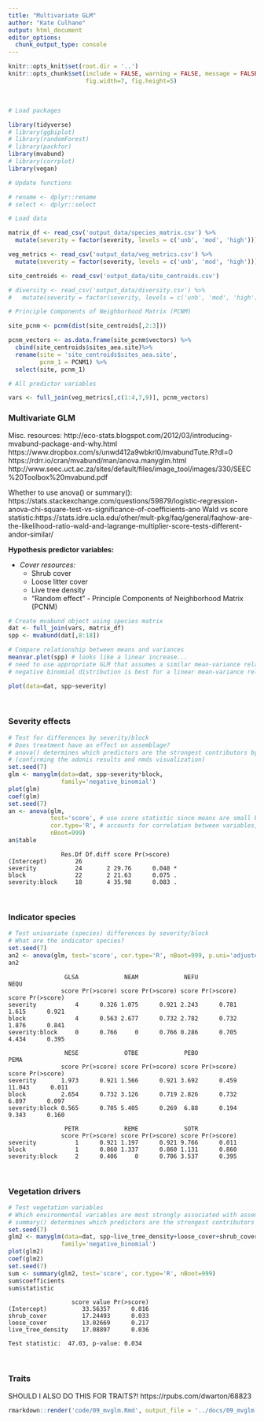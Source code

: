 ```yaml
---
title: "Multivariate GLM"
author: "Kate Culhane"
output: html_document
editor_options: 
  chunk_output_type: console
---
```


```r
knitr::opts_knit$set(root.dir = '..')
knitr::opts_chunk$set(include = FALSE, warning = FALSE, message = FALSE,
                      fig.width=7, fig.height=5)
```

<br>

```r

# Load packages

library(tidyverse)
# library(ggbiplot)
# library(randomForest)
# library(packfor)
library(mvabund)
# library(corrplot)
library(vegan)

# Update functions

# rename <- dplyr::rename
# select <- dplyr::select

# Load data

matrix_df <- read_csv('output_data/species_matrix.csv') %>% 
  mutate(severity = factor(severity, levels = c('unb', 'mod', 'high')))

veg_metrics <- read_csv('output_data/veg_metrics.csv') %>% 
  mutate(severity = factor(severity, levels = c('unb', 'mod', 'high')))

site_centroids <- read_csv('output_data/site_centroids.csv')

# diversity <- read_csv('output_data/diversity.csv') %>% 
#   mutate(severity = factor(severity, levels = c('unb', 'mod', 'high')))

```

```r

# Principle Components of Neighborhood Matrix (PCNM)

site_pcnm <- pcnm(dist(site_centroids[,2:3]))

pcnm_vectors <- as.data.frame(site_pcnm$vectors) %>% 
  cbind(site_centroids$sites_aea.site)%>% 
  rename(site = 'site_centroids$sites_aea.site',
         pcnm_1 = PCNM1) %>% 
  select(site, pcnm_1)

# All predictor variables

vars <- full_join(veg_metrics[,c(1:4,7,9)], pcnm_vectors)

```

### Multivariate GLM

Misc. resources:
http://eco-stats.blogspot.com/2012/03/introducing-mvabund-package-and-why.html
https://www.dropbox.com/s/unwd412a9wbkrl0/mvabundTute.R?dl=0
https://rdrr.io/cran/mvabund/man/anova.manyglm.html
http://www.seec.uct.ac.za/sites/default/files/image_tool/images/330/SEEC%20Toolbox%20mvabund.pdf

Whether to use anova() or summary(): https://stats.stackexchange.com/questions/59879/logistic-regression-anova-chi-square-test-vs-significance-of-coefficients-ano
Wald vs score statistic:https://stats.idre.ucla.edu/other/mult-pkg/faq/general/faqhow-are-the-likelihood-ratio-wald-and-lagrange-multiplier-score-tests-different-andor-similar/

**Hypothesis predictor variables:**

- *Cover resources:*
  - Shrub cover
  - Loose litter cover
  - Live tree density
  - "Random effect" - Principle Components of Neighborhood Matrix (PCNM)

```r

# Create mvabund object using species matrix
dat <- full_join(vars, matrix_df)
spp <- mvabund(dat[,8:18])

# Compare relationship between means and variances
meanvar.plot(spp) # looks like a linear increase...
# need to use appropriate GLM that assumes a similar mean-variance relationship
# negative binomial distribution is best for a linear mean-variance relationship

plot(data=dat, spp~severity)

```

<br>

### Severity effects

```r

# Test for differences by severity/block
# Does treatment have an effect on assemblage?
# anova() determines which predictors are the strongest contributors by sequentially adding them to the restricted (less variables) model (for test=score)
# (confirming the adonis results and nmds visualization)
set.seed(7)
glm <- manyglm(data=dat, spp~severity*block,
               family='negative_binomial')
plot(glm)
coef(glm)
set.seed(7)
an <- anova(glm,
            test='score', # use score statistic since means are small because of rare species, which decreases power in the Wald statistic
            cor.type='R', # accounts for correlation between variables, can be used because N (number of observations) >  p (number of variables)
            nBoot=999)
an$table

```

                   Res.Df Df.diff score Pr(>score)  
    (Intercept)        26                           
    severity           24       2 29.76      0.048 *
    block              22       2 21.63      0.075 .
    severity:block     18       4 35.98      0.083 .

<br>

### Indicator species

```r

# Test univariate (species) differences by severity/block
# What are the indicator species?
set.seed(7)
an2 <- anova(glm, test='score', cor.type='R', nBoot=999, p.uni='adjusted')
an2

```

                    GLSA             NEAM             NEFU             NEQU           
                   score Pr(>score) score Pr(>score) score Pr(>score) score Pr(>score)
    severity           4      0.326 1.075      0.921 2.243      0.781 1.615      0.921
    block              4      0.563 2.677      0.732 2.782      0.732 1.876      0.841
    severity:block     0      0.766     0      0.766 0.286      0.705 4.434      0.395

                    NESE             OTBE             PEBO              PEMA           
                   score Pr(>score) score Pr(>score) score Pr(>score)  score Pr(>score)
    severity       1.973      0.921 1.566      0.921 3.692      0.459 11.043      0.011
    block          2.654      0.732 3.126      0.719 2.826      0.732  6.897      0.097
    severity:block 0.565      0.705 5.405      0.269  6.88      0.194  9.343      0.160

                    PETR             REME             SOTR           
                   score Pr(>score) score Pr(>score) score Pr(>score)
    severity           1      0.921 1.197      0.921 9.766      0.011
    block              1      0.860 1.337      0.860 1.131      0.860
    severity:block     2      0.406     0      0.706 3.537      0.395

<br>

### Vegetation drivers

```r

# Test vegetation variables
# Which environmental variables are most strongly associated with assemblages?
# summary() determines which predictors are the strongest contributors when all other predictors have been fitted to the restricted (less variables) model (for test=score)
set.seed(7)
glm2 <- manyglm(data=dat, spp~live_tree_density+loose_cover+shrub_cover,
               family='negative_binomial')
plot(glm2)
coef(glm2)
set.seed(7)
sum <- summary(glm2, test='score', cor.type='R', nBoot=999)
sum$coefficients
sum$statistic

```

                      score value Pr(>score)
    (Intercept)          33.56357      0.016
    shrub_cover          17.24493      0.033
    loose_cover          13.02669      0.217
    live_tree_density    17.08897      0.036

    Test statistic:  47.03, p-value: 0.034 

<br>

### Traits

SHOULD I ALSO DO THIS FOR TRAITS?!
https://rpubs.com/dwarton/68823

```r
rmarkdown::render('code/09_mvglm.Rmd', output_file = '../docs/09_mvglm.html')
```

